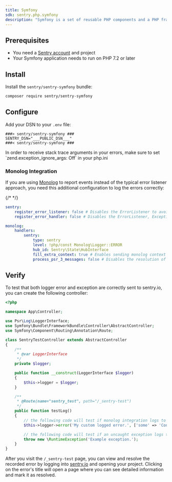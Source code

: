 ```yaml
---
title: Symfony
sdk: sentry.php.symfony
description: "Symfony is a set of reusable PHP components and a PHP framework to build web applications and services. Learn how to set it up with Sentry."
---
```


## Prerequisites

* You need a [Sentry account](https://sentry.io/signup/) and project
* Your Symfony application needs to run on PHP 7.2 or later

## Install

Install the `sentry/sentry-symfony` bundle:

```bash
composer require sentry/sentry-symfony
```

## Configure

Add your DSN to your `.env` file:


```plain {filename:.env}
###> sentry/sentry-symfony ###
SENTRY_DSN="___PUBLIC_DSN___"
###< sentry/sentry-symfony ###
```

<Alert level="warning">
  In order to receive stack trace arguments in your errors, make sure to set `zend.exception_ignore_args: Off` in your php.ini
</Alert>

### Monolog Integration

If you are using [Monolog](https://github.com/Seldaek/monolog) to report events instead of the typical error listener approach, you need this additional configuration to log the errors correctly:

{/* <!-- prettier-ignore --> */}
```yaml {filename:config/packages/sentry.yaml}
sentry:
    register_error_listener: false # Disables the ErrorListener to avoid duplicated log in sentry
    register_error_handler: false # Disables the ErrorListener, ExceptionListener and FatalErrorListener integrations of the base PHP SDK

monolog:
    handlers:
        sentry:
            type: sentry
            level: !php/const Monolog\Logger::ERROR
            hub_id: Sentry\State\HubInterface
            fill_extra_context: true # Enables sending monolog context to Sentry
            process_psr_3_messages: false # Disables the resolution of PSR-3 placeholders in reported messages
```

## Verify

To test that both logger error and exception are correctly sent to sentry.io, you can create the following controller:

```php
<?php

namespace App\Controller;

use Psr\Log\LoggerInterface;
use Symfony\Bundle\FrameworkBundle\Controller\AbstractController;
use Symfony\Component\Routing\Annotation\Route;

class SentryTestController extends AbstractController
{
    /**
     * @var LoggerInterface
     */
    private $logger;

    public function __construct(LoggerInterface $logger)
    {
        $this->logger = $logger;
    }

    /**
     * @Route(name="sentry_test", path="/_sentry-test")
     */
    public function testLog()
    {
        // the following code will test if monolog integration logs to sentry
        $this->logger->error('My custom logged error.', ['some' => 'Context Data']);

        // the following code will test if an uncaught exception logs to sentry
        throw new \RuntimeException('Example exception.');
    }
}
```

After you visit the `/_sentry-test` page, you can view and resolve the recorded error by logging into [sentry.io](https://sentry.io) and opening your project. Clicking on the error's title will open a page where you can see detailed information and mark it as resolved.
